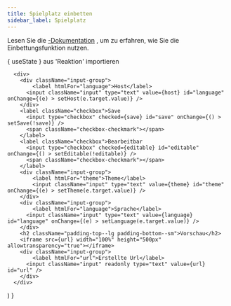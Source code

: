 ```yaml
---
title: Spielplatz einbetten
sidebar_label: Spielplatz
---
```


Lesen Sie die [-Dokumentation](intro) , um zu erfahren, wie Sie die Einbettungsfunktion nutzen.

{ useState } aus 'Reaktion' importieren

      <div>
        <div className="input-group">
            <label htmlFor="language">Host</label>
          <input className="input" type="text" value={host} id="language" onChange={(e) > setHost(e.target.value)} />
        </div>
        <label className="checkbox">Save
          <input type="checkbox" checked={save} id="save" onChange={() > setSave(!save)} />
          <span className="checkbox-checkmark"></span>
        </label>
        <label className="checkbox">Bearbeitbar
          <input type="checkbox" checked={editable} id="editable" onChange={() > setEditable(!editable)} />
          <span className="checkbox-checkmark"></span>
        </label>
        <div className="input-group">
            <label htmlFor="theme">Theme</label>
            <input className="input" type="text" value={theme} id="theme" onChange={(e) > setTheme(e.target.value)} />
        </div>
        <div className="input-group">
            <label htmlFor="language">Sprache</label>
          <input className="input" type="text" value={language} id="language" onChange={(e) > setLanguage(e.target.value)} />
        </div>
        <h2 className="padding-top--lg padding-bottom--sm">Vorschau</h2>
        <iframe src={url} width="100%" height="500px" allowtransparency="true"></iframe>
        <div className="input-group">
            <label htmlFor="url">Erstellte Url</label>
          <input className="input" readonly type="text" value={url} id="url" />
        </div>
      </div>
  ) }

<EmbedPlayground />
